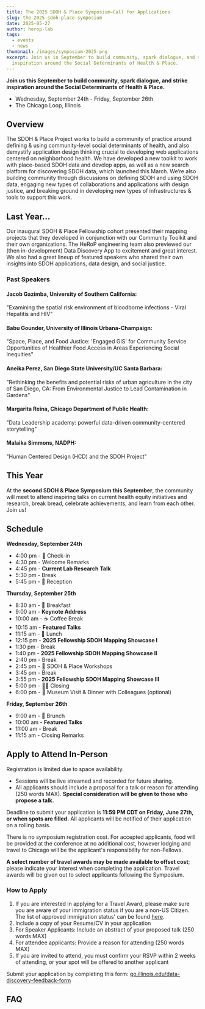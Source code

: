 ```yaml
---
title: The 2025 SDOH & Place Symposium—Call for Applications
slug: the-2025-sdoh-place-symposium
date: 2025-05-27
author: herop-lab
tags:
  - events
  - news
thumbnail: /images/symposium-2025.png
excerpt: Join us in September to build community, spark dialogue, and strike
  inspiration around the Social Determinants of Health & Place.
---
```

**Join us this September to build community, spark dialogue, and strike inspiration around the Social Determinants of Health & Place.**

* Wednesday, September 24th - Friday, September 26th
* The Chicago Loop, Illinois

## Overview

The SDOH & Place Project works to build a community of practice around defining & using community-level social determinants of health, and also demystify application design thinking crucial to developing web applications centered on neighborhood health. We have developed a new toolkit to work with place-based SDOH data and develop apps, as well as a new search platform for discovering SDOH data, which launched this March. We’re also building community through discussions on defining SDOH and using SDOH data, engaging new types of collaborations and applications with design justice, and breaking ground in developing new types of infrastructures & tools to support this work.

## Last Year...

Our inaugural SDOH & Place Fellowship cohort presented their mapping projects that they developed in conjunction with our Community Toolkit and their own organizations. The HeRoP engineering team also previewed our (then in-development) Data Discovery App to excitement and great interest. We also had a great lineup of featured speakers who shared their own insights into SDOH applications, data design, and social justice.

### Past Speakers

#### Jacob Gazimba, University of Southern California:

"Examining the spatial risk environment of bloodborne infections - Viral Hepatitis and HIV"

#### Babu Gounder, University of Illinois Urbana-Champaign:

"Space, Place, and Food Justice: 'Engaged GIS' for Community Service Opportunities of Healthier Food Access in Areas Experiencing Social Inequities"

#### Aneika Perez, San Diego State University/UC Santa Barbara:

"Rethinking the benefits and potential risks of urban agriculture in the city of San Diego, CA: From Environmental Justice to Lead Contamination in Gardens"

#### Margarita Reina, Chicago Department of Public Health:

"Data Leadership academy: powerful data-driven community-centered storytelling"

#### Malaika Simmons, NADPH:

"Human Centered Design (HCD) and the SDOH Project"

## This Year

At the **second SDOH & Place Symposium this September**, the community will meet to attend inspiring talks on current health equity initiatives and research, break bread, celebrate achievements, and learn from each other. Join us! 

## Schedule

**Wednesday, September 24th**

* 4:00 pm - 🏁 Check-in
* 4:30 pm - Welcome Remarks
* 4:45 pm - **Current Lab Research** **Talk**
* 5:30 pm - Break
* 5:45 pm - 🎉 Reception

**Thursday, September 25th**

* 8:30 am -  🥐 Breakfast
* 9:00 am - **Keynote Address**
* 10:00 am - ☕ Coffee Break
* 10:15 am - **Featured Talks**
* 11:15 am - 🥗 Lunch
* 12:15 pm -  **2025 Fellowship SDOH Mapping Showcase I**
* 1:30 pm - Break
* 1:40 pm - **2025 Fellowship SDOH Mapping Showcase II**
* 2:40 pm - Break
* 2:45 pm - 📝 SDOH & Place Workshops
* 3:45 pm - Break
* 3:55 pm - **2025 Fellowship SDOH Mapping Showcase III**
* 5:00 pm - 👋🏽 Closing
* 6:00 pm - 🍱 Museum Visit & Dinner with Colleagues (optional)

**Friday, September 26th**  

* 9:00 am - 🥐 Brunch
* 10:00 am - **Featured Talks**
* 11:00 am - Break
* 11:15 am - Closing Remarks

## Apply to Attend In-Person

Registration is limited due to space availability.

* Sessions will be live streamed and recorded for future sharing.
* All applicants should include a proposal for a talk or reason for attending (250 words MAX). **Special consideration will be given to those who propose a talk.** 

Deadline to submit your application is **11:59 PM CDT on Friday, June 27th, or when spots are filled.** All applicants will be notified of their application on a rolling basis. 

There is no symposium registration cost. For accepted applicants, food will be provided at the conference at no additional cost, however lodging and travel to Chicago will be the applicant's responsibility for non-Fellows. 

**A select number of travel awards may be made available to offset cost**; please indicate your interest when completing the application. Travel awards will be given out to select applicants following the Symposium. 

### How to Apply

1. If you are interested in applying for a Travel Award, please make sure you are aware of your immigration status if you are a non-US Citizen. The list of approved immigration status' can be found [here](https://docs.google.com/document/d/1dF3vmrw9x1TjkkUSbFWuWGiTkOStzX7Sv3p6V3qoYxo/edit?usp=sharing). 
2. Include a copy of your Resume/CV in your application 
3. For Speaker Applicants: Include an abstract of your proposed talk (250 words MAX)
4. For attendee applicants: Provide a reason for attending (250 words MAX)
5. If you are invited to attend, you must confirm your RSVP within 2 weeks of attending, or your spot will be offered to another applicant 

Submit your application by completing this form: [](https://go.illinois.edu/25-SYMPOSIUM-APPLY)[go.illinois.edu/data-discovery-feedback-form](go.illinois.edu/data-discovery-feedback-form)

## [](https://go.illinois.edu/25-SYMPOSIUM-APPLY)FAQ[](https://go.illinois.edu/25-SYMPOSIUM-APPLY)

[](https://go.illinois.edu/25-SYMPOSIUM-APPLY)

[](https://go.illinois.edu/25-SYMPOSIUM-APPLY)

[](https://go.illinois.edu/25-SYMPOSIUM-APPLY)

[](https://go.illinois.edu/25-SYMPOSIUM-APPLY)

[](https://go.illinois.edu/25-SYMPOSIUM-APPLY)

[](https://go.illinois.edu/25-SYMPOSIUM-APPLY)

[](https://go.illinois.edu/25-SYMPOSIUM-APPLY)

[](<>)
